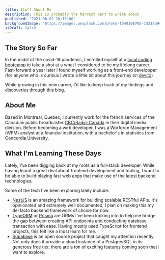 ```yaml
---
title: Stuff About Me
description: This is probably the hardest part to write about
published: "2021-08-02 20:15:00"
backgroundImage: "https://images.unsplash.com/photo-1549106765-3d312a9425e1?ixlib=rb-1.2.1&ixid=MnwxMjA3fDB8MHxwaG90by1wYWdlfHx8fGVufDB8fHx8&auto=format&fit=crop&w=755&q=80"
isDraft: false
---
```


## The Story So Far

In the midst of the covid-19 pandemic, I enrolled myself at a [local
coding bootcamp](https://concordiabootcamps.ca/courses/web-development-full-time/)
to take a shot at a what I considered to be my lifelong career. Fast-forward a year later
I found myself working as a front-end developper (for anyone who is curious I
wrote a little bit about this journey on [dev.to](https://dev.to/gthinh/how-i-started-my-dev-journey-497g))

While growing in this new career, I'd like to keep track of my findings and
discoveries through this blog.

## About Me

Based in Montreal, Quebec, I currently work for the french services of the
Canadian public broadcaster [CBC/Radio-Canada](https://ici.radio-canada.ca/) in
their digital media division. Before becoming a web developer, I was a Worforce
Management (WFM) analyst at a financial institution, with a bachelor's in statistics
from Concordia University.

## What I'm Learning These Days

Lately, I've been digging back at my roots as a full-stack developer. While having
learnt a great deal about frontend development and tooling, I want to be able to 
build blazing fast web apps that make use of the latest backend technologies.

Some of the tech I've been exploring lately include:

- [NestJS](https://nestjs.com/) is an amazing framework for building scalable
RESTful APIs. It's opinionated and extremely well documented, I plan on making this
my de-facto backend framework of choice for now.
- [TypeORM](https://typeorm.io/#/) or [Prisma](https://www.prisma.io/) are ORMs
I've been looking into to help me bridge the gap between creating API endpoints
and conducting database transaction with ease. Having mostly used TypeScript for 
frontend projects, this felt like a must learn for me.
- [Supabase](https://supabase.com/) is an open source project that caught my
attention recently. Not only does it provide a cloud instance of a PostgresSQL
in its generous free tier, there are a ton of exciting features coming soon that
I want to explore.